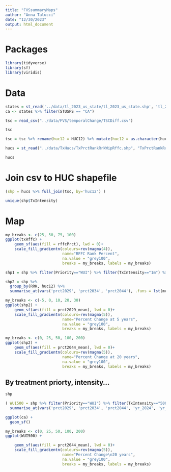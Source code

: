 ```yaml
---
title: "FVSsummaryMaps"
author: "Anna Talucci"
date: "12/30/2023"
output: html_document
---
```


# Packages
```r
library(tidyverse)
library(sf)
library(viridis)
```


# Data
```r
states = st_read('../data/tl_2023_us_state/tl_2023_us_state.shp', 'tl_2023_us_state')  
ca <- states %>% filter(STUSPS == "CA")
```
```r
tsc = read_csv("../data/FVS/temporalChange/TSCDiff.csv")
```

```r
tsc
```
```r
tsc = tsc %>% rename(huc12 = HUC12) %>% mutate(huc12 = as.character(huc12))
```

```r
hucs = st_read("../data/TxHucs/TxPrctRankRrkWipRffc.shp", "TxPrctRankRrkWipRffc")
```
```r
hucs
```
# Join csv to HUC shapefile
```r
(shp = hucs %>% full_join(tsc, by='huc12') )
```

```r
unique(shp$TxIntensity)
```

# Map

```r
my_breaks <- c(25, 50, 75, 100)
ggplot(txRffc) +
    geom_sf(aes(fill = rffcPrct), lwd = 0)+
    scale_fill_gradientn(colours=rev(magma(4)),
                         name="RFFC Rank Percent",
                         na.value = "grey100", 
                         breaks = my_breaks, labels = my_breaks)
```

```r
shp1 = shp %>% filter(Priority=="WUI") %>% filter(TxIntensity=="1m") %>%filter(TxType=='trt1')

```
```r
shp2 = shp %>% 
  group_by(RRK, huc12) %>%
  summarise_at(vars('prct2029', 'prct2034', 'prct2044'), .funs = lst(mean, sd), na.rm = TRUE) 
```



```r
my_breaks <- c(-5, 0, 10, 20, 30)
ggplot(shp2) +
    geom_sf(aes(fill = prct2029_mean), lwd = 0)+
    scale_fill_gradientn(colours=rev(magma(5)),
                         name="Percent Change at 5 years",
                         na.value = "grey100", 
                         breaks = my_breaks, labels = my_breaks)
```


```r
my_breaks <- c(0, 25, 50, 100, 200)
ggplot(shp2) +
    geom_sf(aes(fill = prct2044_mean), lwd = 0)+
    scale_fill_gradientn(colours=rev(magma(5)),
                         name="Percent Change at 20 years",
                         na.value = "grey100", 
                         breaks = my_breaks, labels = my_breaks)
```


## By treatment priorty, intensity...
```r
shp
```
```r
( WUI500 = shp %>% filter(Priority=="WUI") %>% filter(TxIntensity=="500k") %>% group_by(RRK) %>%
  summarise_at(vars('prct2029', 'prct2034', 'prct2044', 'yr_2024', 'yr_2029', 'yr_2034', 'yr_2044' ), .funs = lst(mean, sd), na.rm = TRUE) )
```
```r
ggplot(ca) +
  geom_sf()
```
```r
my_breaks <- c(0, 25, 50, 100, 200)
ggplot(WUI500) +

    geom_sf(aes(fill = prct2044_mean), lwd = 0)+
    scale_fill_gradientn(colours=rev(magma(5)),
                         name="Percent Change\n20 years",
                         na.value = "grey100", 
                         breaks = my_breaks, labels = my_breaks)
```

